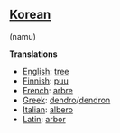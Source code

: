 ==[[Korean]]== (namu)

'''Translations'''

*[[English]]: [[tree]]
*[[Finnish]]: [[puu]]
*[[French]]: [[arbre]]
*[[Greek]]: [[dendro]]/[[dendron]]
*[[Italian]]: [[albero]]
*[[Latin]]: [[arbor]]